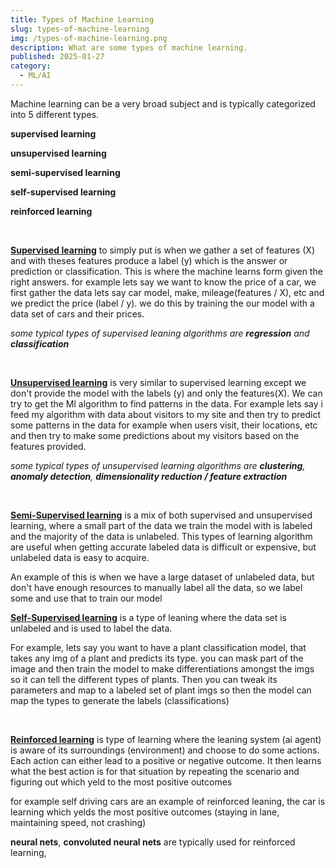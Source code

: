 ```yaml
---
title: Types of Machine Learning
slug: types-of-machine-learning
img: /types-of-machine-learning.png
description: What are some types of machine learning.
published: 2025-01-27
category: 
  - ML/AI
---
```


Machine learning can be a very broad subject and is typically categorized into 5 different types. 

**supervised learning**

**unsupervised learning**

**semi-supervised learning**  

**self-supervised learning**

**reinforced learning**

<br/>

**<u>Supervised learning</u>** 
to simply put is when we gather a set of features (X) and with theses features produce a label (y) which is the answer or prediction or classification. This is where the machine learns form given the right answers. 
for example lets say we want to know the price of a car, we first gather the data lets say car model, make, mileage(features / X), etc and we predict the price (label / y).
we do this by training the our model with a data set of cars and their prices. 


*some typical types of supervised leaning algorithms are **regression** and **classification***

<br/>

**<u>Unsupervised learning</u>** is very similar to supervised learning except we don't provide the model with the labels (y) and only the features(X). We can try to get the 
Ml algorithm to find patterns in the data. For example lets say i feed my algorithm with data about visitors to my site and then try to predict some patterns in the data for example when users visit, their locations, etc and then try to make some predictions about my visitors based on the features provided.


*some typical types of unsupervised learning algorithms are **clustering**, **anomaly detection**, **dimensionality reduction / feature extraction***


<br/>

**<u>Semi-Supervised learning</u>** is a mix of both supervised and unsupervised learning, where a small part of the data we train the model with is labeled and the majority of the data is unlabeled. This types of learning algorithm are useful when getting accurate labeled data is difficult or expensive, but unlabeled data is easy to acquire.

An example of this is when we have a large dataset of unlabeled data, but don't have enough resources to manually label all the data, so we label some and use that to train our model
<br/>
 
**<u>Self-Supervised learning</u>** is a type of leaning where the data set is unlabeled and is used to label the data.

For example, lets say you want to have a plant classification model, that takes any img of a plant and predicts its type. you can mask part of the image and then train the model to make differentiations amongst the imgs so it can tell the different types of plants. Then you can tweak its parameters and map to a labeled set of plant imgs so then the model can map the types to generate the labels (classifications)

<br/>

**<u>Reinforced learning</u>** is type of learning where the leaning system (ai agent) is aware of its surroundings (environment) and choose to do some actions. Each action can either lead to a positive or negative outcome. It then learns what the best action is for that situation by repeating the scenario and figuring out which yeld to the most positive outcomes

for example self driving cars are an example of reinforced leaning, the car is learning which yelds the most positive outcomes (staying in lane, maintaining speed, not crashing)

**neural nets**, **convoluted neural nets** are typically used for reinforced learning,